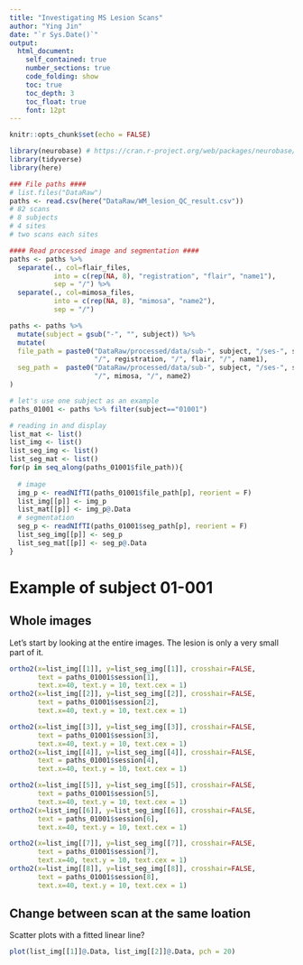 ```yaml
---
title: "Investigating MS Lesion Scans"
author: "Ying Jin"
date: "`r Sys.Date()`"
output: 
  html_document:
    self_contained: true
    number_sections: true
    code_folding: show
    toc: true
    toc_depth: 3
    toc_float: true
    font: 12pt
---
```


```r
knitr::opts_chunk$set(echo = FALSE)

library(neurobase) # https://cran.r-project.org/web/packages/neurobase/index.html
library(tidyverse)
library(here)
```


```r
### File paths ####
# list.files("DataRaw")
paths <- read.csv(here("DataRaw/WM_lesion_QC_result.csv"))
# 82 scans
# 8 subjects
# 4 sites
# two scans each sites

#### Read processed image and segmentation ####
paths <- paths %>% 
  separate(., col=flair_files, 
           into = c(rep(NA, 8), "registration", "flair", "name1"),
           sep = "/") %>% 
  separate(., col=mimosa_files, 
           into = c(rep(NA, 8), "mimosa", "name2"),
           sep = "/") 

paths <- paths %>%
  mutate(subject = gsub("-", "", subject)) %>%
  mutate(
  file_path = paste0("DataRaw/processed/data/sub-", subject, "/ses-", session, 
                     "/", registration, "/", flair, "/", name1),
  seg_path =  paste0("DataRaw/processed/data/sub-", subject, "/ses-", session, 
                     "/", mimosa, "/", name2)
) 

# let's use one subject as an example 
paths_01001 <- paths %>% filter(subject=="01001") 

# reading in and display
list_mat <- list()
list_img <- list()
list_seg_img <- list()
list_seg_mat <- list()
for(p in seq_along(paths_01001$file_path)){
  
  # image
  img_p <- readNIfTI(paths_01001$file_path[p], reorient = F)
  list_img[[p]] <- img_p
  list_mat[[p]] <- img_p@.Data
  # segmentation
  seg_p <- readNIfTI(paths_01001$seg_path[p], reorient = F)
  list_seg_img[[p]] <- seg_p
  list_seg_mat[[p]] <- seg_p@.Data
}
```


# Example of subject 01-001

## Whole images

Let's start by looking at the entire images. The lesion is only a very small part of it.

```r
ortho2(x=list_img[[1]], y=list_seg_img[[1]], crosshair=FALSE,  
       text = paths_01001$session[1], 
       text.x=40, text.y = 10, text.cex = 1)
ortho2(x=list_img[[2]], y=list_seg_img[[2]], crosshair=FALSE,
       text = paths_01001$session[2], 
       text.x=40, text.y = 10, text.cex = 1)
```


```r
ortho2(x=list_img[[3]], y=list_seg_img[[3]], crosshair=FALSE,  
       text = paths_01001$session[3], 
       text.x=40, text.y = 10, text.cex = 1)
ortho2(x=list_img[[4]], y=list_seg_img[[4]], crosshair=FALSE,
       text = paths_01001$session[4], 
       text.x=40, text.y = 10, text.cex = 1)
```


```r
ortho2(x=list_img[[5]], y=list_seg_img[[5]], crosshair=FALSE,  
       text = paths_01001$session[5], 
       text.x=40, text.y = 10, text.cex = 1)
ortho2(x=list_img[[6]], y=list_seg_img[[6]], crosshair=FALSE,
       text = paths_01001$session[6], 
       text.x=40, text.y = 10, text.cex = 1)
```


```r
ortho2(x=list_img[[7]], y=list_seg_img[[7]], crosshair=FALSE,  
       text = paths_01001$session[7], 
       text.x=40, text.y = 10, text.cex = 1)
ortho2(x=list_img[[8]], y=list_seg_img[[8]], crosshair=FALSE,
       text = paths_01001$session[8], 
       text.x=40, text.y = 10, text.cex = 1)
```

## Change between scan at the same loation

Scatter plots with a fitted linear line? 

```r
plot(list_img[[1]]@.Data, list_img[[2]]@.Data, pch = 20)
```



